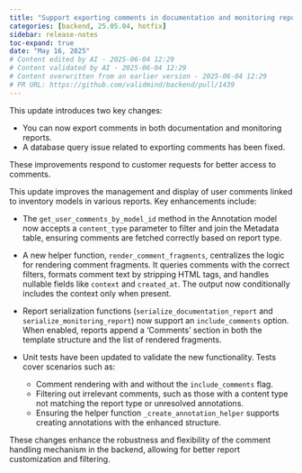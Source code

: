 ```yaml
---
title: "Support exporting comments in documentation and monitoring reports; fix database query (#1439)"
categories: [backend, 25.05.04, hotfix]
sidebar: release-notes
toc-expand: true
date: "May 16, 2025"
# Content edited by AI - 2025-06-04 12:29
# Content validated by AI - 2025-06-04 12:29
# Content overwritten from an earlier version - 2025-06-04 12:29
# PR URL: https://github.com/validmind/backend/pull/1439
---
```


This update introduces two key changes:

- You can now export comments in both documentation and monitoring reports.
- A database query issue related to exporting comments has been fixed.

These improvements respond to customer requests for better access to comments.

This update improves the management and display of user comments linked to inventory models in various reports. Key enhancements include:

- The `get_user_comments_by_model_id` method in the Annotation model now accepts a `content_type` parameter to filter and join the Metadata table, ensuring comments are fetched correctly based on report type.

- A new helper function, `render_comment_fragments`, centralizes the logic for rendering comment fragments. It queries comments with the correct filters, formats comment text by stripping HTML tags, and handles nullable fields like `context` and `created_at`. The output now conditionally includes the context only when present.

- Report serialization functions (`serialize_documentation_report` and `serialize_monitoring_report`) now support an `include_comments` option. When enabled, reports append a 'Comments' section in both the template structure and the list of rendered fragments.

- Unit tests have been updated to validate the new functionality. Tests cover scenarios such as:
  - Comment rendering with and without the `include_comments` flag.
  - Filtering out irrelevant comments, such as those with a content type not matching the report type or unresolved annotations.
  - Ensuring the helper function `_create_annotation_helper` supports creating annotations with the enhanced structure.

These changes enhance the robustness and flexibility of the comment handling mechanism in the backend, allowing for better report customization and filtering.